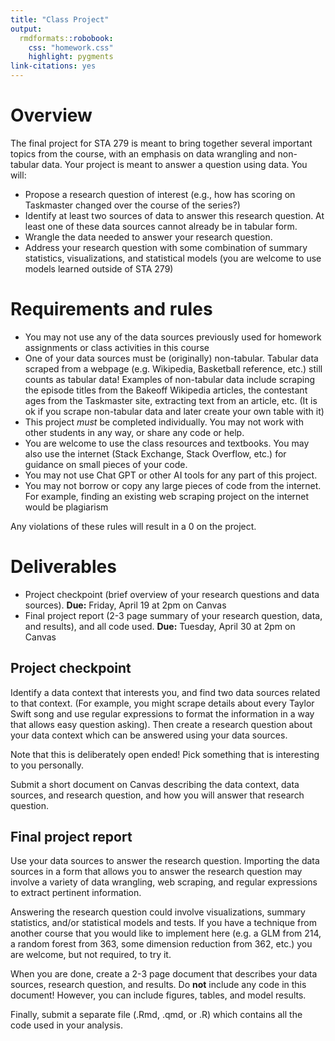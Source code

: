 ```yaml
---
title: "Class Project"
output: 
  rmdformats::robobook:
    css: "homework.css"
    highlight: pygments
link-citations: yes
---
```


# Overview

The final project for STA 279 is meant to bring together several important topics from the course, with an emphasis on data wrangling and non-tabular data. Your project is meant to answer a question using data. You will:

* Propose a research question of interest (e.g., how has scoring on Taskmaster changed over the course of the series?)
* Identify at least two sources of data to answer this research question. At least one of these data sources cannot already be in tabular form.
* Wrangle the data needed to answer your research question.
* Address your research question with some combination of summary statistics, visualizations, and statistical models (you are welcome to use models learned outside of STA 279)

# Requirements and rules

* You may not use any of the data sources previously used for homework assignments or class activities in this course
* One of your data sources must be (originally) non-tabular. Tabular data scraped from a webpage (e.g. Wikipedia, Basketball reference, etc.) still counts as tabular data! Examples of non-tabular data include scraping the episode titles from the Bakeoff Wikipedia articles, the contestant ages from the Taskmaster site, extracting text from an article, etc. (It is ok if you scrape non-tabular data and later create your own table with it)
* This project *must* be completed individually. You may not work with other students in any way, or share any code or help.
* You are welcome to use the class resources and textbooks. You may also use the internet (Stack Exchange, Stack Overflow, etc.) for guidance on small pieces of your code. 
* You may not use Chat GPT or other AI tools for any part of this project. 
* You may not borrow or copy any large pieces of code from the internet. For example, finding an existing web scraping project on the internet would be plagiarism

Any violations of these rules will result in a 0 on the project.

# Deliverables

* Project checkpoint (brief overview of your research questions and data sources). **Due:** Friday, April 19 at 2pm on Canvas
* Final project report (2-3 page summary of your research question, data, and results), and all code used. **Due:** Tuesday, April 30 at 2pm on Canvas

## Project checkpoint

Identify a data context that interests you, and find two data sources related to that context. (For example, you might scrape details about every Taylor Swift song and use regular expressions to format the information in a way that allows easy question asking). Then create a research question about your data context which can be answered using your data sources.

Note that this is deliberately open ended! Pick something that is interesting to you personally.

Submit a short document on Canvas describing the data context, data sources, and research question, and how you will answer that research question.

## Final project report

Use your data sources to answer the research question. Importing the data sources in a form that allows you to answer the research question may involve a variety of data wrangling, web scraping, and regular expressions to extract pertinent information.

Answering the research question could involve visualizations, summary statistics, and/or statistical models and tests. If you have a technique from another course that you would like to implement here (e.g. a GLM from 214, a random forest from 363, some dimension reduction from 362, etc.) you are welcome, but not required, to try it.

When you are done, create a 2-3 page document that describes your data sources, research question, and results. Do **not** include any code in this document! However, you can include figures, tables, and model results.

Finally, submit a separate file (.Rmd, .qmd, or .R) which contains all the code used in your analysis.



